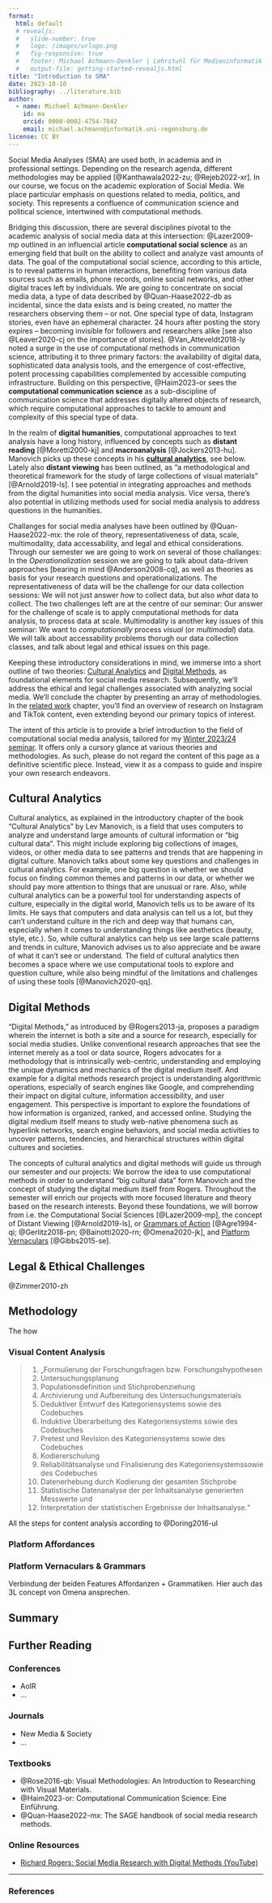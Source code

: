 ```yaml
---
format: 
  html: default
  # revealjs: 
  #   slide-number: true
  #   logo: /images/urlogo.png
  #   fig-responsive: true
  #   footer: Michael Achmann-Denkler | Lehrstuhl für Medieninformatik | Universität Regensburg | WiSe 2023 / 24
  #   output-file: getting-started-revealjs.html
title: "Introduction to SMA"
date: 2023-10-10
bibliography: ../literature.bib
author:
  - name: Michael Achmann-Denkler
    id: ma
    orcid: 0000-0002-4754-7842
    email: michael.achmann@informatik.uni-regensburg.de
license: CC BY
---
```


Social Media Analyses (SMA) are used both, in academia and in professional settings. Depending on the research agenda, different methodologies may be applied [@Kanthawala2022-zu; @Rejeb2022-xr]. In our course, we focus on the academic exploration of Social Media. We place particular emphasis on questions related to media, politics, and society. This represents a confluence of communication science and political science, intertwined with computational methods.

Bridging this discussion, there are several disciplines pivotal to the academic analysis of social media data at this intersection: @Lazer2009-mp outlined in an influencial article **computational social science** as an emerging field that built on the ability to collect and analyze vast amounts of data. The goal of the computational social science, according to this article, is to reveal patterns in human interactions, benefiting from various data sources such as emails, phone records, online social networks, and other digital traces left by individuals. We are going to concentrate on social media data, a type of data described by @Quan-Haase2022-db as incidental, since the data exists and is being created, no matter the researchers observing them -- or not. One special type of data, Instagram stories, even have an ephemeral character. 24 hours after posting the story expires -- becoming invisible for followers and researchers alike [see also @Leaver2020-cj on the importance of stories]. @Van_Atteveldt2018-ly noted a surge in the use of computational methods in communication science, attributing it to three primary factors: the availability of digital data, sophisticated data analysis tools, and the emergence of cost-effective, potent processing capabilities complemented by accessible computing infrastructure. Building on this perspective, @Haim2023-or sees the **computational communication science** as a sub-discipline of communication science that addresses digitally altered objects of research, which require computational approaches to tackle to amount and complexity of this special type of data.

In the realm of **digital humanities**, computational approaches to text analysis have a long history, influenced by concepts such as **distant reading** [@Moretti2000-kj] and **macroanalysis** [@Jockers2013-hu]. Manovich picks up these concepts in his [**cultural analytics**](#cultural-analytics), see below. Lately also **distant viewing** has been outlined, as "a methodological and theoretical framework for the study of large collections of visual materials" [@Arnold2019-ls]. I see potential in integrating approaches and methods from the digital humanities into social media analysis. Vice versa, there's also potential in utilizing methods used for social media analysis to address questions in the humanities.

Challanges for social media analyses have been outlined by @Quan-Haase2022-mx: the role of theory, representativeness of data, scale, multimodality, data accessability, and legal and ethical considerations. Through our semester we are going to work on several of those challanges: In the *Operationalization* session we are going to talk about data-driven approaches [bearing in mind @Anderson2008-cq], as well as theories as basis for your research questions and operationalizations. The representativeness of data will be the challenge for our data collection sessions: We will not just answer *how* to collect data, but also *what* data to collect. The two challenges left are at the centre of our seminar: Our answer for the challenge of scale is to apply computational methods for data analysis, to process data at scale. Multimodality is another key issues of this seminar: We want to *computationally* process *visual* (or *multimodal*) data. We will talk about accessability problems thorugh our data collection classes, and talk about legal and ethical issues on this page.

Keeping these introductory considerations in mind, we immerse into a short outline of two theories: [Cultural Analytics](#cultural-analytics) and [Digital Methods](#digital-methods), as foundational elements for social media research. Subsequently, we'll address the ethical and legal challenges associated with analyzing social media. We'll conclude the chapter by presenting an array of methodologies. In the [related work](related-work.qmd) chapter, you'll find an overview of research on Instagram and TikTok content, even extending beyond our primary topics of interest.

::: {.callout-note}
The intent of this article is to provide a brief introduction to the field of computational social media analysis, tailored for my [Winter 2023/24 seminar](index.qmd). It offers only a cursory glance at various theories and methodologies. As such, please do not regard the content of this page as a definitive scientific piece. Instead, view it as a compass to guide and inspire your own research endeavors.
:::

## Cultural Analytics
Cultural analytics, as explained in the introductory chapter of the book "Cultural Analytics" by Lev Manovich, is a field that uses computers to analyze and understand large amounts of cultural information or "big cultural data". This might include exploring big collections of images, videos, or other media data to see patterns and trends that are happening in digital culture. Manovich talks about some key questions and challenges in cultural analytics. For example, one big question is whether we should focus on finding common themes and patterns in our data, or whether we should pay more attention to things that are unusual or rare. Also, while cultural analytics can be a powerful tool for understanding aspects of culture, especially in the digital world, Manovich tells us to be aware of its limits. He says that computers and data analysis can tell us a lot, but they can't understand culture in the rich and deep way that humans can, especially when it comes to understanding things like aesthetics (beauty, style, etc.). So, while cultural analytics can help us see large scale patterns and trends in culture, Manovich advises us to also appreciate and be aware of what it can’t see or understand. The field of cultural analytics then becomes a space where we use computational tools to explore and question culture, while also being mindful of the limitations and challenges of using these tools [@Manovich2020-qq]. 

## Digital Methods
"Digital Methods," as introduced by @Rogers2013-ja, proposes a paradigm wherein the internet is both a site and a source for research, especially for social media studies. Unlike conventional research approaches that see the internet merely as a tool or data source, Rogers advocates for a methodology that is intrinsically web-centric, understanding and employing the unique dynamics and mechanics of the digital medium itself. And example for a digital methods research project is understanding algorithmic operations, especially of search engines like Google, and comprehending their impact on digital culture, information accessibility, and user engagement. This perspective is important to explore the foundations of how information is organized, ranked, and accessed online. Studying the digital medium itself means to study web-native phenomena such as hyperlink networks, search engine behaviors, and social media activities to uncover patterns, tendencies, and hierarchical structures within digital cultures and societies. 

The concepts of cultural analytics and digital methods will guide us through our semester and our projects: We borrow the idea to use computational methods in order to understand "big cultural data" form Manovich and the concept of studying the digital medium itself from Rogers. Throughout the semester will enrich our projects with more focused literature and theory based on the research interests. Beyond these foundations, we will borrow from i.e. the Computational Social Sciences [@Lazer2009-mp], the concept of Distant Viewing [@Arnold2019-ls], or [Grammars of Action](#platform-vernaculars--grammars) [@Agre1994-qi; @Gerlitz2018-pn; @Bainotti2020-rn; @Omena2020-jk], and [Platform Vernaculars](#platform-vernaculars--grammars) [@Gibbs2015-se].

## Legal & Ethical Challenges
@Zimmer2010-zh



## Methodology
The how

### Visual Content Analysis
> 1. „Formulierung der Forschungsfragen bzw. Forschungshypothesen
> 2. Untersuchungsplanung
> 3. Populationsdefinition und Stichprobenziehung
> 4. Archivierung und Aufbereitung des Untersuchungsmaterials
> 5. Deduktiver Entwurf des Kategoriensystems sowie des Codebuches
> 6. Induktive Überarbeitung des Kategoriensystems sowie des Codebuches
> 7. Pretest und Revision des Kategoriensystems sowie des Codebuches
> 8. Kodiererschulung
> 9. Reliabilitätsanalyse und Finalisierung des Kategoriensystemssowie des Codebuches
> 10. Datenerhebung durch Kodierung der gesamten Stichprobe
> 11. Statistische Datenanalyse der per Inhaltsanalyse generierten Messwerte und
> 12. Interpretation der statistischen Ergebnisse der Inhaltsanalyse.“

All the steps for content analysis according to @Doring2016-ul



### Platform Affordances


### Platform Vernaculars & Grammars
Verbindung der beiden Features Affordanzen + Grammatiken. Hier auch das 3L concept von Omena ansprechen.


## Summary 

## Further Reading

### Conferences
* AoIR
* ...

### Journals
* New Media & Society
* ...

### Textbooks
* @Rose2016-qb: Visual Methodologies: An Introduction to Researching with Visual Materials.
* @Haim2023-or: Computational Communication Science: Eine Einführung.
* @Quan-Haase2022-mx: The SAGE handbook of social media research methods.

### Online Resources 
* [Richard Rogers: Social Media Research with Digital Methods (YouTube)](https://www.youtube.com/watch?v=PtSNZfYKRnk)

--- 

### References

::: {#refs}
:::